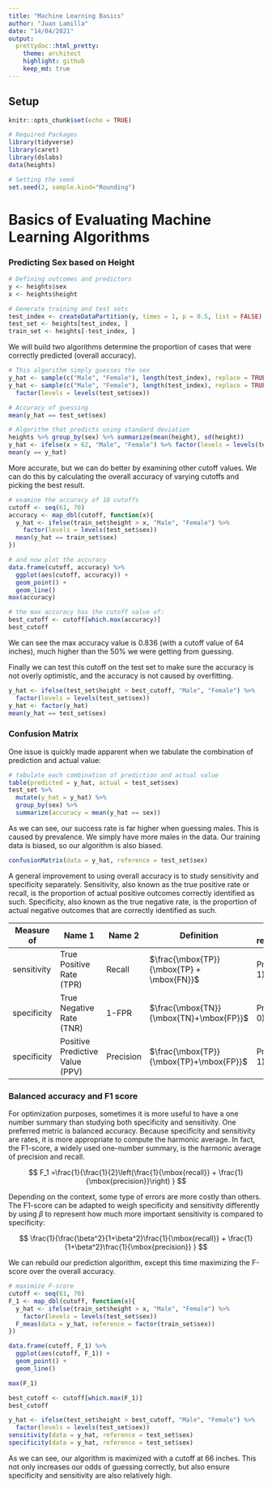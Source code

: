```yaml
---
title: "Machine Learning Basics"
author: "Juan Lamilla"
date: "14/04/2021"
output:
  prettydoc::html_pretty:
    theme: architect
    highlight: github
    keep_md: true
---
```

## Setup
```r
knitr::opts_chunk$set(echo = TRUE)

# Required Packages
library(tidyverse)
library(caret)
library(dslabs)
data(heights)

# Setting the seed
set.seed(2, sample.kind="Rounding")
```

# Basics of Evaluating Machine Learning Algorithms

### Predicting Sex based on Height

```r
# Defining outcomes and predictors
y <- heights$sex
x <- heights$height

# Generate training and test sets
test_index <- createDataPartition(y, times = 1, p = 0.5, list = FALSE)
test_set <- heights[test_index, ]
train_set <- heights[-test_index, ]
```

We will build two algorithms determine the proportion of cases that were correctly predicted (overall accuracy).

```r
# This algorithm simply guesses the sex
y_hat <- sample(c("Male", "Female"), length(test_index), replace = TRUE)
y_hat <- sample(c("Male", "Female"), length(test_index), replace = TRUE) %>% 
  factor(levels = levels(test_set$sex))

# Accuracy of guessing
mean(y_hat == test_set$sex)
```

```r

# Algorithm that predicts using standard deviation
heights %>% group_by(sex) %>% summarize(mean(height), sd(height))
y_hat <- ifelse(x > 62, "Male", "Female") %>% factor(levels = levels(test_set$sex))
mean(y == y_hat)
```
More accurate, but we can do better by examining other cutoff values. We can do this by calculating the overall accuracy of varying cutoffs and picking the best result.

```r
# examine the accuracy of 10 cutoffs
cutoff <- seq(61, 70)
accuracy <- map_dbl(cutoff, function(x){
  y_hat <- ifelse(train_set$height > x, "Male", "Female") %>% 
    factor(levels = levels(test_set$sex))
  mean(y_hat == train_set$sex)
})

# and now plot the accuracy
data.frame(cutoff, accuracy) %>% 
  ggplot(aes(cutoff, accuracy)) + 
  geom_point() + 
  geom_line() 
max(accuracy)

# the max accuracy has the cutoff value of:
best_cutoff <- cutoff[which.max(accuracy)]
best_cutoff

```


We can see the max accuracy value is 0.836 (with a cutoff value of 64 inches), much higher than the 50% we were getting from guessing.

Finally we can test this cutoff on the test set to make sure the accuracy is not overly optimistic, and the accuracy is not caused by overfitting.

```r
y_hat <- ifelse(test_set$height > best_cutoff, "Male", "Female") %>% 
  factor(levels = levels(test_set$sex))
y_hat <- factor(y_hat)
mean(y_hat == test_set$sex)
```

### Confusion Matrix

One issue is quickly made apparent when we tabulate the combination of prediction and actual value:

```r
# tabulate each combination of prediction and actual value
table(predicted = y_hat, actual = test_set$sex)
test_set %>% 
  mutate(y_hat = y_hat) %>%
  group_by(sex) %>% 
  summarize(accuracy = mean(y_hat == sex))
```

As we can see, our success rate is far higher when guessing males. This is caused by prevalence. We simply have more males in the data. Our training data is biased, so our algorithm is also biased.

```r
confusionMatrix(data = y_hat, reference = test_set$sex)
```
A general improvement to using overall accuracy is to study sensitivity and specificity separately. Sensitivity, also known as the true positive rate or recall, is the proportion of actual positive outcomes correctly identified as such. Specificity, also known as the true negative rate, is the proportion of actual negative outcomes that are correctly identified as such.

| Measure of | Name 1 | Name 2 | Definition | Probability representation |
|---------|-----|----------|--------|------------------|
sensitivity | True Positive Rate (TPR) | Recall | $\frac{\mbox{TP}}{\mbox{TP} + \mbox{FN}}$ | $\mbox{Pr}(\hat{Y}=1 \mid Y=1)$ |
specificity | True Negative Rate (TNR) | 1-FPR | $\frac{\mbox{TN}}{\mbox{TN}+\mbox{FP}}$ | $\mbox{Pr}(\hat{Y}=0 \mid Y=0)$ |
specificity |  Positive Predictive Value (PPV) | Precision | $\frac{\mbox{TP}}{\mbox{TP}+\mbox{FP}}$ | $\mbox{Pr}(Y=1 \mid \hat{Y}=1)$|

###  Balanced accuracy and F1 score

For optimization purposes, sometimes it is more useful to have a one number summary than studying both specificity and sensitivity. One preferred metric is balanced accuracy. Because specificity and sensitivity are rates, it is more appropriate to compute the harmonic average. In fact, the F1-score, a widely used one-number summary, is the harmonic average of precision and recall. 

$$
F_1 =\frac{1}{\frac{1}{2}\left(\frac{1}{\mbox{recall}} + 
    \frac{1}{\mbox{precision}}\right) }
$$

Depending on the context, some type of errors are more costly than others. The F1-score can be adapted to weigh specificity and sensitivity differently by using $\beta$ to represent how much more important sensitivity is compared to specificity:

$$
\frac{1}{\frac{\beta^2}{1+\beta^2}\frac{1}{\mbox{recall}} + 
    \frac{1}{1+\beta^2}\frac{1}{\mbox{precision}} }
$$

We can rebuild our prediction algorithm, except this time maximizing the F-score over the overall accuracy. 

```r
# maximize F-score
cutoff <- seq(61, 70)
F_1 <- map_dbl(cutoff, function(x){
  y_hat <- ifelse(train_set$height > x, "Male", "Female") %>% 
    factor(levels = levels(test_set$sex))
  F_meas(data = y_hat, reference = factor(train_set$sex))
})

data.frame(cutoff, F_1) %>% 
  ggplot(aes(cutoff, F_1)) + 
  geom_point() + 
  geom_line()

max(F_1)

best_cutoff <- cutoff[which.max(F_1)]
best_cutoff

y_hat <- ifelse(test_set$height > best_cutoff, "Male", "Female") %>% 
  factor(levels = levels(test_set$sex))
sensitivity(data = y_hat, reference = test_set$sex)
specificity(data = y_hat, reference = test_set$sex)
```

As we can see, our algorithm is maximized with a cutoff at 66 inches. This not only increases our odds of guessing correctly, but also ensure specificity and sensitivity are also relatively high.



